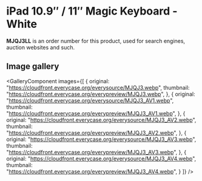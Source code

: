 
# iPad 10.9″ / 11″ Magic Keyboard - White

<Callout type='info' emoji='👉🏻'>**MJQJ3LL** is an order number for this product, used for search engines, auction websites and such.</Callout>

## Image gallery

<GalleryComponent
    images={[
      {
        original: "https://cloudfront.everycase.org/everysource/MJQJ3.webp",
        thumbnail: "https://cloudfront.everycase.org/everypreview/MJQJ3.webp",
      },
      {
        original: "https://cloudfront.everycase.org/everysource/MJQJ3_AV1.webp",
        thumbnail: "https://cloudfront.everycase.org/everypreview/MJQJ3_AV1.webp",
      },
      {
        original: "https://cloudfront.everycase.org/everysource/MJQJ3_AV2.webp",
        thumbnail: "https://cloudfront.everycase.org/everypreview/MJQJ3_AV2.webp",
      },
      {
        original: "https://cloudfront.everycase.org/everysource/MJQJ3_AV3.webp",
        thumbnail: "https://cloudfront.everycase.org/everypreview/MJQJ3_AV3.webp",
      },
      {
        original: "https://cloudfront.everycase.org/everysource/MJQJ3_AV4.webp",
        thumbnail: "https://cloudfront.everycase.org/everypreview/MJQJ3_AV4.webp",
      }
    ]}
  />
